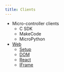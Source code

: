 ---
title: Clients
---

* Micro-controller clients
    * C SDK
    * MakeCode
    * MicroPython
* [Web](/clients/web)
    * [Setup](/clients/web/setup)
    * [DOM](/clients/web/jdom)
    * [React](/clients/web/react)
    * [IFrame](/clients/web/iframe)
